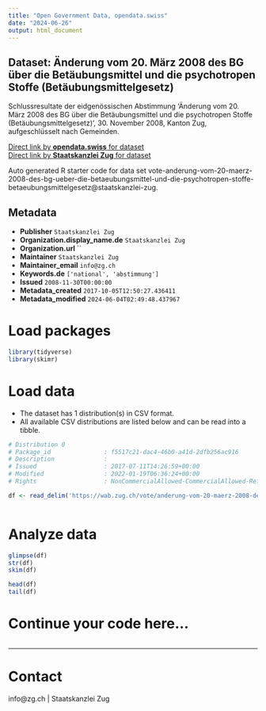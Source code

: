 ```yaml
---
title: "Open Government Data, opendata.swiss"
date: "2024-06-26"
output: html_document
---
```


## Dataset: Änderung vom 20. März 2008 des BG über die Betäubungsmittel und die psychotropen Stoffe (Betäubungsmittelgesetz)

Schlussresultate der eidgenössischen Abstimmung 'Änderung vom 20. März 2008 des BG über die Betäubungsmittel und die psychotropen Stoffe (Betäubungsmittelgesetz)', 30. November 2008, Kanton Zug, aufgeschlüsselt nach Gemeinden.

[Direct link by **opendata.swiss** for dataset](https://opendata.swiss/de/dataset/anderung-vom-20-marz-2008-des-bg-uber-die-betaubungsmittel-und-die-psychotropen-stoffe-betaubun1)<br>
[Direct link by **Staatskanzlei Zug** for dataset](https://wab.zug.ch/vote/anderung-vom-20-maerz-2008-des-bg-ueber-die-betaeubungsmittel-und-die-psychotropen-stoffe-betaeubungsmittelgesetz/data)

Auto generated R starter code for data set vote-anderung-vom-20-maerz-2008-des-bg-ueber-die-betaeubungsmittel-und-die-psychotropen-stoffe-betaeubungsmittelgesetz@staatskanzlei-zug.

## Metadata

- **Publisher** `Staatskanzlei Zug`
- **Organization.display_name.de** `Staatskanzlei Zug`
- **Organization.url** ``
- **Maintainer** `Staatskanzlei Zug`
- **Maintainer_email** `info@zg.ch`
- **Keywords.de** `['national', 'abstimmung']`
- **Issued** `2008-11-30T00:00:00`
- **Metadata_created** `2017-10-05T12:50:27.436411`
- **Metadata_modified** `2024-06-04T02:49:48.437967`


# Load packages

```r

library(tidyverse)
library(skimr)

```

# Load data

-   The dataset has 1 distribution(s) in CSV format.
-   All available CSV distributions are listed below and can be read into a tibble.

```r

# Distribution 0
# Package_id               : f5517c21-dac4-46b0-a41d-2dfb256ac916
# Description              : 
# Issued                   : 2017-07-11T14:26:59+00:00
# Modified                 : 2022-01-19T06:36:24+00:00
# Rights                   : NonCommercialAllowed-CommercialAllowed-ReferenceRequired

df <- read_delim('https://wab.zug.ch/vote/anderung-vom-20-maerz-2008-des-bg-ueber-die-betaeubungsmittel-und-die-psychotropen-stoffe-betaeubungsmittelgesetz/data-csv')



```

# Analyze data

```r

glimpse(df)
str(df)
skim(df)

head(df)
tail(df)

```

# Continue your code here...

```r

```

------------------------------------------------------------------------

# Contact

info@zg.ch | Staatskanzlei Zug
